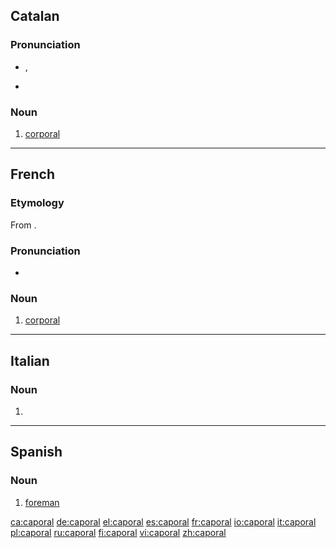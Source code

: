 ==Catalan==

===Pronunciation===
* {{IPA|lang=ca|/kəpuˈɾaɫ/}}, {{SAMPA|lang=ca|/k@pu"4a5/}}
* {{rhymes|aɫ|lang=ca}}

===Noun===
{{ca-noun|m}}

# {{military|lang=ca}} [[corporal]]

----

==French==

===Etymology===
From {{etyl|it|fr}} {{term|caporale}}.

===Pronunciation===
* {{IPA|/kapɔʁal/|lang=fr}}

===Noun===
{{fr-noun|m|plural=caporaux}}

# {{military|lang=fr}} [[corporal]]

----

==Italian==

===Noun===
{{infl|it|noun}} {{m|inv}}

# {{apocopic form of|caporale|lang=it}}

----

==Spanish==

===Noun===
{{es-noun-m|pl=caporales}}

# [[foreman]]

[[ca:caporal]]
[[de:caporal]]
[[el:caporal]]
[[es:caporal]]
[[fr:caporal]]
[[io:caporal]]
[[it:caporal]]
[[pl:caporal]]
[[ru:caporal]]
[[fi:caporal]]
[[vi:caporal]]
[[zh:caporal]]